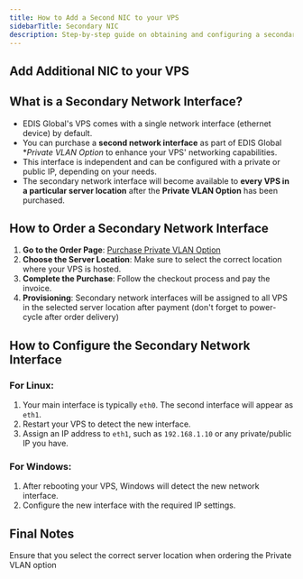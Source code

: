 ```yaml
---
title: How to Add a Second NIC to your VPS
sidebarTitle: Secondary NIC
description: Step-by-step guide on obtaining and configuring a secondary network interface for your EDIS Global VPS. Maximize your Private Network Capabilities with the vLAN option.
---
```


## Add Additional NIC to your VPS

## What is a Secondary Network Interface?
- EDIS Global's VPS comes with a single network interface (ethernet device) by default.
- You can purchase a **second network interface** as part of EDIS Global **Private VLAN Option* to enhance your VPS' networking capabilities.
- This interface is independent and can be configured with a private or public IP, depending on your needs.
- The secondary network interface will become available to **every VPS in a particular server location** after the **Private VLAN Option** has been purchased.

## How to Order a Secondary Network Interface
1. **Go to the Order Page**: [Purchase Private VLAN Option](https://manage.edisglobal.com/cart.php?gid=209)
2. **Choose the Server Location**: Make sure to select the correct location where your VPS is hosted.
3. **Complete the Purchase**: Follow the checkout process and pay the invoice.
4. **Provisioning**: Secondary network interfaces will be assigned to all VPS in the selected server location after payment (don't forget to power-cycle after order delivery)

## How to Configure the Secondary Network Interface

### For Linux:
1. Your main interface is typically `eth0`. The second interface will appear as `eth1`.
2. Restart your VPS to detect the new interface.
3. Assign an IP address to `eth1`, such as `192.168.1.10` or any private/public IP you have.

### For Windows:
1. After rebooting your VPS, Windows will detect the new network interface.
2. Configure the new interface with the required IP settings.

## Final Notes
Ensure that you select the correct server location when ordering the Private VLAN option
